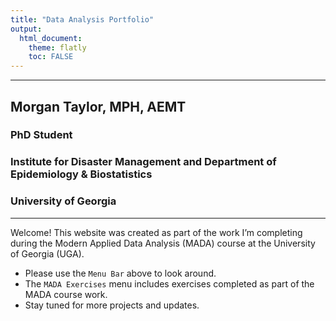 ---
title: "Data Analysis Portfolio"
output: 
  html_document:
    theme: flatly
    toc: FALSE
---

---

## Morgan Taylor, MPH, AEMT

### PhD Student
### Institute for Disaster Management and Department of Epidemiology & Biostatistics
### University of Georgia

---

Welcome! This website was created as part of the work I'm completing during the Modern Applied Data Analysis (MADA) course at the University of Georgia (UGA).


* Please use the `Menu Bar` above to look around.
* The `MADA Exercises` menu includes exercises completed as part of the MADA course work.
* Stay tuned for more projects and updates.


